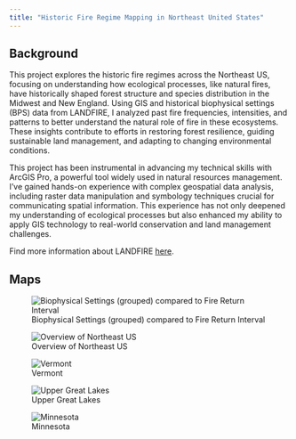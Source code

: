 ```yaml
---
title: "Historic Fire Regime Mapping in Northeast United States"
---
```


## Background

This project explores the historic fire regimes across the Northeast US, focusing on understanding how ecological processes, like natural fires, have historically shaped forest structure and species distribution in the Midwest and New England. Using GIS and historical biophysical settings (BPS) data from LANDFIRE, I analyzed past fire frequencies, intensities, and patterns to better understand the natural role of fire in these ecosystems. These insights contribute to efforts in restoring forest resilience, guiding sustainable land management, and adapting to changing environmental conditions.

This project has been instrumental in advancing my technical skills with ArcGIS Pro, a powerful tool widely used in natural resources management. I’ve gained hands-on experience with complex geospatial data analysis, including raster data manipulation and symbology techniques crucial for communicating spatial information. This experience has not only deepened my understanding of ecological processes but also enhanced my ability to apply GIS technology to real-world conservation and land management challenges.

Find more information about LANDFIRE [here](https://landfire.gov/).

## Maps

![Biophysical Settings (grouped) compared to Fire Return Interval](images/groupveg_fri.png){ fig-alt="\"Two adjacent maps showing vegetation groups and fire return interval of the Eastern US."}

![Overview of Northeast US](images/overview.png){ fig-alt="\"ArcGIS Layout of the FRI for the Northeast US."}

![Vermont](images/vermont.png){ fig-alt="\"ArcGIS Layout of the FRI for Vermont and the surrounding area."}

![Upper Great Lakes](images/michigan.png){ fig-alt="\"ArcGIS Layout of the FRI for Michigan and Wisconsin."}

![Minnesota](images/minnesota.png){ fig-alt="\"ArcGIS Layout of the FRI for Minnesota."}
